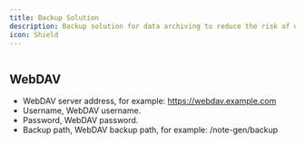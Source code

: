 ```yaml
---
title: Backup Solution
description: Backup solution for data archiving to reduce the risk of data loss. Requires manual backup or local pull, currently only supports WebDAV.
icon: Shield
---
```


<Image width="0" height="0" src="https://s2.loli.net/2025/07/10/KQNXgx7zryHoOiW.png" />

## WebDAV

- WebDAV server address, for example: https://webdav.example.com
- Username, WebDAV username.
- Password, WebDAV password.
- Backup path, WebDAV backup path, for example: /note-gen/backup
